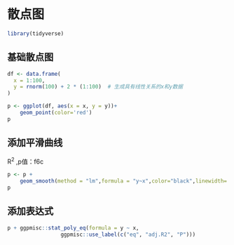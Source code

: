 # 散点图

```r
library(tidyverse)
```

## 基础散点图

```r
df <- data.frame(
  x = 1:100,
  y = rnorm(100) + 2 * (1:100)  # 生成具有线性关系的x和y数据
)

p <- ggplot(df, aes(x = x, y = y))+
    geom_point(color='red')
p
```

## 添加平滑曲线

R^2^ ,p值：f6c

```r
p <- p +
    geom_smooth(method = "lm",formula = "y~x",color="black",linewidth=.8)
p
```

## 添加表达式

```r
p + ggpmisc::stat_poly_eq(formula = y ~ x,
                 ggpmisc::use_label(c("eq", "adj.R2", "P")))

```

